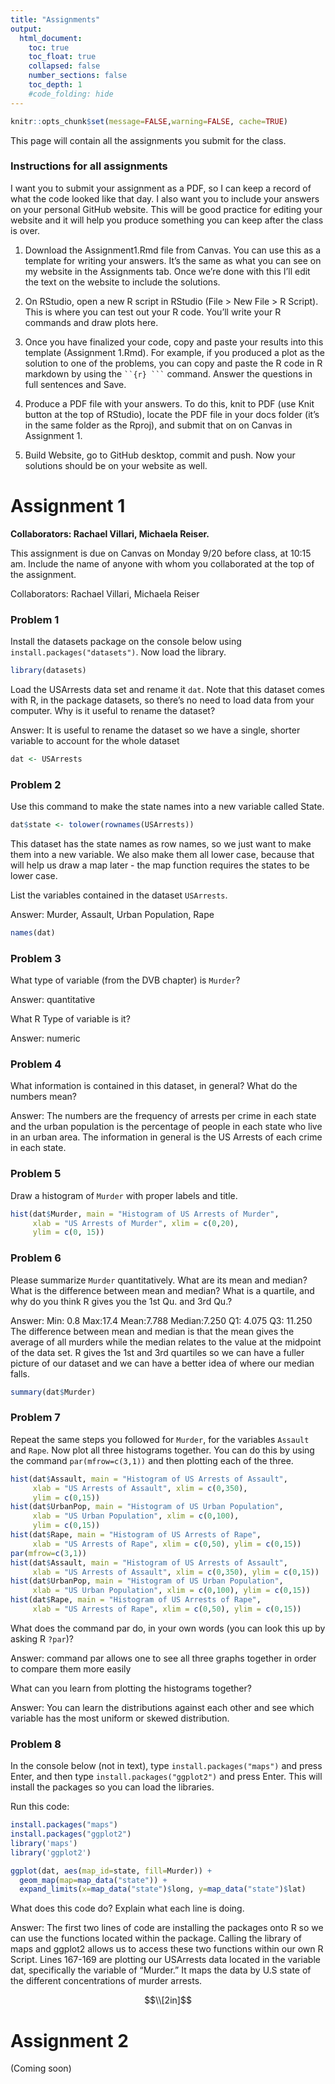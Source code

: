 ```yaml
---
title: "Assignments"
output:
  html_document:
    toc: true
    toc_float: true
    collapsed: false
    number_sections: false
    toc_depth: 1
    #code_folding: hide
---
```


```r
knitr::opts_chunk$set(message=FALSE,warning=FALSE, cache=TRUE)
```

This page will contain all the assignments you submit for the class.



### Instructions for all assignments

I want you to submit your assignment as a PDF, so I can keep a record of what the code looked like that day. I also want you to include your answers on your personal GitHub website. This will be good practice for editing your website and it will help you produce something you can keep after the class is over.

1. Download the Assignment1.Rmd file from Canvas. You can use this as a template for writing your answers. It's the same as what you can see on my website in the Assignments tab. Once we're done with this I'll edit the text on the website to include the solutions.

2. On RStudio, open a new R script in RStudio (File > New File > R Script). This is where you can test out your R code. You'll write your R commands and draw plots here.

3. Once you have finalized your code, copy and paste your results into this template (Assignment 1.Rmd). For example, if you produced a plot as the solution to one of the problems, you can copy and paste the R code in R markdown by using the ` ``{r} ``` ` command. Answer the questions in full sentences and Save.

4. Produce a PDF file with your answers. To do this, knit to PDF (use Knit button at the top of RStudio), locate the PDF file in your docs folder (it's in the same folder as the Rproj), and submit that on on Canvas in Assignment 1.

5. Build Website, go to GitHub desktop, commit and push. Now your solutions should be on your website as well.



# Assignment 1

**Collaborators: Rachael Villari, Michaela Reiser. **

This assignment is due on Canvas on Monday 9/20 before class, at 10:15 am. Include the name of anyone with whom you collaborated at the top of the assignment.

Collaborators: Rachael Villari, Michaela Reiser 


### Problem 1 

Install the datasets package on the console below using `install.packages("datasets")`. Now load the library.

```r
library(datasets)
```

Load the USArrests data set and rename it `dat`. Note that this dataset comes with R, in the package datasets, so there's no need to load data from your computer. Why is it useful to rename the dataset?

Answer: It is useful to rename the dataset so we have a single, shorter variable to account for the whole dataset

```r
dat <- USArrests
```

### Problem 2

Use this command to make the state names into a new variable called State. 

```r
dat$state <- tolower(rownames(USArrests))
```

This dataset has the state names as row names, so we just want to make them into a new variable. We also make them all lower case, because that will help us draw a map later - the map function requires the states to be lower case.


List the variables contained in the dataset `USArrests`.

Answer: Murder, Assault, Urban Population, Rape

```r
names(dat)
```

### Problem 3 

What type of variable (from the DVB chapter) is `Murder`? 

Answer: quantitative

What R Type of variable is it?

Answer: numeric


### Problem 4

What information is contained in this dataset, in general? What do the numbers mean? 

Answer: The numbers are the frequency of arrests per crime in each state and the urban population is the percentage of people
in each state who live in an urban area. The information in general is the US Arrests of each crime in each state.

### Problem 5

Draw a histogram of `Murder` with proper labels and title.

```r
hist(dat$Murder, main = "Histogram of US Arrests of Murder", 
     xlab = "US Arrests of Murder", xlim = c(0,20), 
     ylim = c(0, 15))
```

### Problem 6

Please summarize `Murder` quantitatively. What are its mean and median? What is the difference between mean and median? What is a quartile, and why do you think R gives you the 1st Qu. and 3rd Qu.?

Answer: 
Min: 0.8 
Max:17.4
Mean:7.788
Median:7.250
Q1: 4.075
Q3: 11.250
The difference between mean and median is that the mean gives the average of all murders while the median relates to the value at the midpoint of the data set. R gives the 1st and 3rd quartiles so we can have a fuller picture of our dataset and we can have a better idea of where our median falls. 

```r
summary(dat$Murder)
```

### Problem 7

Repeat the same steps you followed for `Murder`, for the variables `Assault` and `Rape`. Now plot all three histograms together. You can do this by using the command `par(mfrow=c(3,1))` and then plotting each of the three. 

```r
hist(dat$Assault, main = "Histogram of US Arrests of Assault", 
     xlab = "US Arrests of Assault", xlim = c(0,350), 
     ylim = c(0,15))
hist(dat$UrbanPop, main = "Histogram of US Urban Population",
     xlab = "US Urban Population", xlim = c(0,100), 
     ylim = c(0,15))
hist(dat$Rape, main = "Histogram of US Arrests of Rape", 
     xlab = "US Arrests of Rape", xlim = c(0,50), ylim = c(0,15))
par(mfrow=c(3,1))
hist(dat$Assault, main = "Histogram of US Arrests of Assault", 
     xlab = "US Arrests of Assault", xlim = c(0,350), ylim = c(0,15))
hist(dat$UrbanPop, main = "Histogram of US Urban Population",
     xlab = "US Urban Population", xlim = c(0,100), ylim = c(0,15))
hist(dat$Rape, main = "Histogram of US Arrests of Rape", 
     xlab = "US Arrests of Rape", xlim = c(0,50), ylim = c(0,15))
```

What does the command par do, in your own words (you can look this up by asking R `?par`)?

Answer: command par allows one to see all three graphs together in order to compare them more easily

What can you learn from plotting the histograms together?

Answer: You can learn the distributions against each other and see which variable has the most uniform or skewed distribution.
  
### Problem 8

In the console below (not in text), type `install.packages("maps")` and press Enter, and then type `install.packages("ggplot2")` and press Enter. This will install the packages so you can load the libraries.

Run this code:

```r
install.packages("maps")
install.packages("ggplot2")
library('maps') 
library('ggplot2') 

ggplot(dat, aes(map_id=state, fill=Murder)) + 
  geom_map(map=map_data("state")) + 
  expand_limits(x=map_data("state")$long, y=map_data("state")$lat)
```

What does this code do? Explain what each line is doing.

Answer: The first two lines of code are installing the packages onto R so we can use the functions located within the package. Calling the library of maps and ggplot2 allows us to access these two functions within our own R Script. Lines 167-169 are plotting our USArrests data located in the variable dat, specifically the variable of "Murder." It maps the data by U.S state of the different concentrations of murder arrests.

$$\\[2in]$$




# Assignment 2 

(Coming soon)


